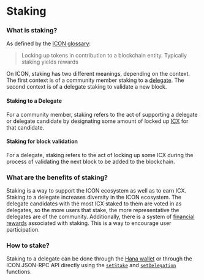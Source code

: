 # Staking

### What is staking?

As defined by the [ICON glossary](https://icon.community/glossary/staking/):

> Locking up tokens in contribution to a blockchain entity. Typically staking yields rewards

On ICON, staking has two different meanings, depending on the context. The first context is of a community member staking to a [delegate](/operate-icon/governance/delegates). The second context is of a delegate staking to validate a new block.

#### Staking to a Delegate

For a community member, staking refers to the act of supporting a delegate or delegate candidate by designating some amount of locked up [ICX](/operate-icon/economics/icx) for that candidate.

#### Staking for block validation

For a delegate, staking refers to the act of locking up some ICX during the process of validating the next block to be added to the blockchain.

### What are the benefits of staking?

Staking is a way to support the ICON ecosystem as well as to earn ICX. Staking to a delegate increases diversity in the ICON ecosystem. The delegate candidates with the most ICX staked to them are voted in as delegates, so the more users that stake, the more representative the delegates are of the community. Additionally, there is a system of [financial rewards](/operate-icon/economics/rewards-and-penalties) associated with staking. This is a way to encourage user participation.

### How to stake?

Staking to a delegate can be done through the [Hana wallet](https://icon.community/hanawallet/) or through the ICON JSON-RPC API directly using the [`setStake`](https://github.com/icon-project/goloop/blob/master/doc/icon_chainscore_api.md#setstake) and [`setDelegation`](https://github.com/icon-project/goloop/blob/master/doc/icon_chainscore_api.md#setdelegation) functions.
